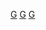 {{Commons cat|Googie architecture}}

[[Category:美國建築風格|G]]
[[Category:現代主義建築|G]]
[[Category:20世紀建築風格|G]]